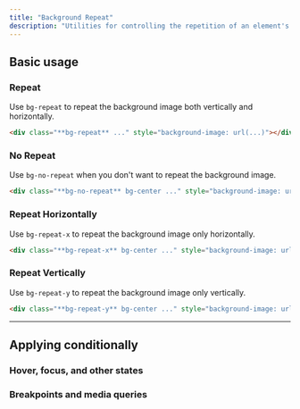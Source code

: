 ```yaml
---
title: "Background Repeat"
description: "Utilities for controlling the repetition of an element's background image."
---
```




## Basic usage

### Repeat

Use `bg-repeat` to repeat the background image both vertically and horizontally.

<Example>
  <div class="w-full mx-auto max-w-xl bg-white dark:bg-gray-800 dark:ring-1 dark:ring-gray-200/20 h-80 bg-repeat bg-center shadow-xl rounded-lg" style="background-image:url('/img/background-pattern.svg');">
  </div>
</Example>

```html
<div class="**bg-repeat** ..." style="background-image: url(...)"></div>
```

### No Repeat

Use `bg-no-repeat` when you don't want to repeat the background image.

<Example>
  <div class="w-full mx-auto max-w-xl bg-white dark:bg-gray-800 dark:ring-1 dark:ring-gray-200/20 h-64 bg-no-repeat bg-center shadow-xl rounded-lg" style="background-image:url('/img/background-pattern.svg');">
  </div>
</Example>

```html
<div class="**bg-no-repeat** bg-center ..." style="background-image: url(...)"></div>
```

### Repeat Horizontally

Use `bg-repeat-x` to repeat the background image only horizontally.

<Example>
  <div class="w-full mx-auto max-w-xl bg-white dark:bg-gray-800 dark:ring-1 dark:ring-gray-200/20 h-64 bg-repeat-x bg-center shadow-xl rounded-lg" style="background-image:url('/img/background-pattern.svg');">
  </div>
</Example>

```html
<div class="**bg-repeat-x** bg-center ..." style="background-image: url(...)"></div>
```

### Repeat Vertically

Use `bg-repeat-y` to repeat the background image only vertically.

<Example>
  <div class="w-full mx-auto max-w-xl bg-white dark:bg-gray-800 dark:ring-1 dark:ring-gray-200/20 h-64 bg-repeat-y bg-center shadow-xl rounded-lg" style="background-image:url('/img/background-pattern.svg');">
  </div>
</Example>

```html
<div class="**bg-repeat-y** bg-center ..." style="background-image: url(...)"></div>
```

---

## <Heading ignore>Applying conditionally</Heading>

### <Heading ignore>Hover, focus, and other states</Heading>

<HoverFocusAndOtherStates defaultClass="bg-repeat" featuredClass="bg-repeat-x" />

### <Heading ignore>Breakpoints and media queries</Heading>

<BreakpointsAndMediaQueries defaultClass="bg-repeat" featuredClass="bg-repeat-x" />

